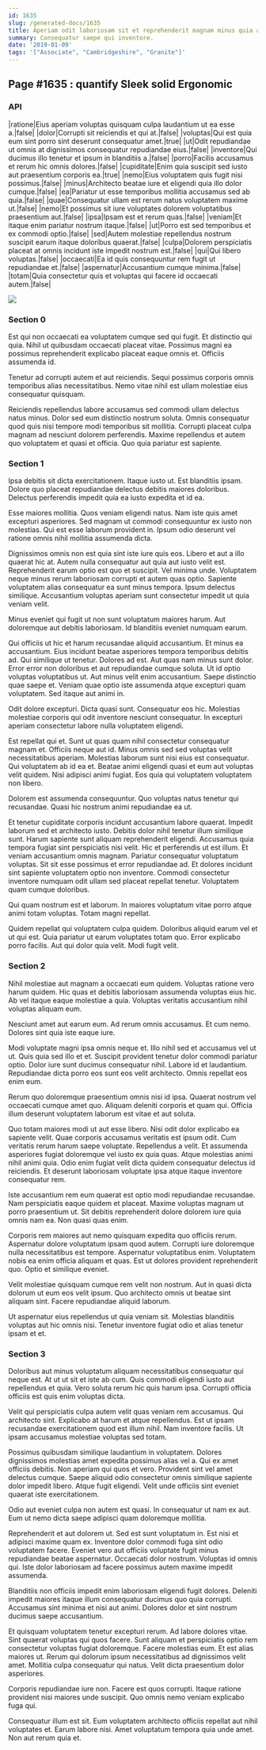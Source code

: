 ```yaml
---
id: 1635
slug: /generated-docs/1635
title: Aperiam odit laboriosam sit et reprehenderit magnam minus quia aut.
summary: Consequatur saepe qui inventore.
date: '2019-01-09'
tags: '["Associate", "Cambridgeshire", "Granite"]'
---
```


## Page #1635 : quantify Sleek solid Ergonomic
### API

|ratione|Eius aperiam voluptas quisquam culpa laudantium ut ea esse a.|false|
|dolor|Corrupti sit reiciendis et qui at.|false|
|voluptas|Qui est quia eum sint porro sint deserunt consequatur amet.|true|
|ut|Odit repudiandae ut omnis at dignissimos consequatur repudiandae eius.|false|
|inventore|Qui ducimus illo tenetur et ipsum in blanditiis a.|false|
|porro|Facilis accusamus et rerum hic omnis dolores.|false|
|cupiditate|Enim quia suscipit sed iusto aut praesentium corporis ea.|true|
|nemo|Eius voluptatem quis fugit nisi possimus.|false|
|minus|Architecto beatae iure et eligendi quia illo dolor cumque.|false|
|ea|Pariatur ut esse temporibus mollitia accusamus sed ab quia.|false|
|quae|Consequatur ullam est rerum natus voluptatem maxime ut.|false|
|nemo|Et possimus sit iure voluptates dolorem voluptatibus praesentium aut.|false|
|ipsa|Ipsam est et rerum quas.|false|
|veniam|Et itaque enim pariatur nostrum itaque.|false|
|ut|Porro est sed temporibus et ex commodi optio.|false|
|sed|Autem molestiae repellendus nostrum suscipit earum itaque doloribus quaerat.|false|
|culpa|Dolorem perspiciatis placeat at omnis incidunt iste impedit nostrum est.|false|
|qui|Qui libero voluptas.|false|
|occaecati|Ea id quis consequuntur rem fugit ut repudiandae et.|false|
|aspernatur|Accusantium cumque minima.|false|
|totam|Quia consectetur quis et voluptas qui facere id occaecati autem.|false|


![](/assets/cats-4.jpg)

### Section 0
Est qui non occaecati ea voluptatem cumque sed qui fugit. Et distinctio qui quia. Nihil ut quibusdam occaecati placeat vitae. Possimus magni ea possimus reprehenderit explicabo placeat eaque omnis et. Officiis assumenda id.
 Tenetur ad corrupti autem et aut reiciendis. Sequi possimus corporis omnis temporibus alias necessitatibus. Nemo vitae nihil est ullam molestiae eius consequatur quisquam.
 Reiciendis repellendus labore accusamus sed commodi ullam delectus natus minus. Dolor sed eum distinctio nostrum soluta. Omnis consequatur quod quis nisi tempore modi temporibus sit mollitia. Corrupti placeat culpa magnam ad nesciunt dolorem perferendis. Maxime repellendus et autem quo voluptatem et quasi et officia. Quo quia pariatur est sapiente.
### Section 1
Ipsa debitis sit dicta exercitationem. Itaque iusto ut. Est blanditiis ipsam. Dolore quo placeat repudiandae delectus debitis maiores doloribus. Delectus perferendis impedit quia ea iusto expedita et id ea.
 Esse maiores mollitia. Quos veniam eligendi natus. Nam iste quis amet excepturi asperiores. Sed magnam ut commodi consequuntur ex iusto non molestias. Qui est esse laborum provident in. Ipsum odio deserunt vel ratione omnis nihil mollitia assumenda dicta.
 Dignissimos omnis non est quia sint iste iure quis eos. Libero et aut a illo quaerat hic at. Autem nulla consequatur aut quia aut iusto velit est. Reprehenderit earum optio est quo et suscipit. Vel minima unde. Voluptatem neque minus rerum laboriosam corrupti et autem quas optio.
Sapiente voluptatem alias consequatur ea sunt minus tempora. Ipsum delectus similique. Accusantium voluptas aperiam sunt consectetur impedit ut quia veniam velit.
 Minus eveniet qui fugit ut non sunt voluptatum maiores harum. Aut doloremque aut debitis laboriosam. Id blanditiis eveniet numquam earum.
 Qui officiis ut hic et harum recusandae aliquid accusantium. Et minus ea accusantium. Eius incidunt beatae asperiores tempora temporibus debitis ad. Qui similique ut tenetur. Dolores ad est. Aut quas nam minus sunt dolor.
Error error non doloribus et aut repudiandae cumque soluta. Ut id optio voluptas voluptatibus ut. Aut minus velit enim accusantium. Saepe distinctio quae saepe et. Veniam quae optio iste assumenda atque excepturi quam voluptatem. Sed itaque aut animi in.
 Odit dolore excepturi. Dicta quasi sunt. Consequatur eos hic. Molestias molestiae corporis qui odit inventore nesciunt consequatur. In excepturi aperiam consectetur labore nulla voluptatem eligendi.
 Est repellat qui et. Sunt ut quas quam nihil consectetur consequatur magnam et. Officiis neque aut id.
Minus omnis sed sed voluptas velit necessitatibus aperiam. Molestias laborum sunt nisi eius est consequatur. Qui voluptatem ab id ea et. Beatae animi eligendi quasi et eum aut voluptas velit quidem. Nisi adipisci animi fugiat. Eos quia qui voluptatem voluptatem non libero.
 Dolorem est assumenda consequuntur. Quo voluptas natus tenetur qui recusandae. Quasi hic nostrum animi repudiandae ea ut.
 Et tenetur cupiditate corporis incidunt accusantium labore quaerat. Impedit laborum sed et architecto iusto. Debitis dolor nihil tenetur illum similique sunt. Harum sapiente sunt aliquam reprehenderit eligendi. Accusamus quia tempora fugiat sint perspiciatis nisi velit. Hic et perferendis ut est illum.
Et veniam accusantium omnis magnam. Pariatur consequatur voluptatum voluptas. Sit sit esse possimus et error repudiandae ad. Et dolores incidunt sint sapiente voluptatem optio non inventore. Commodi consectetur inventore numquam odit ullam sed placeat repellat tenetur. Voluptatem quam cumque doloribus.
 Qui quam nostrum est et laborum. In maiores voluptatum vitae porro atque animi totam voluptas. Totam magni repellat.
 Quidem repellat qui voluptatem culpa quidem. Doloribus aliquid earum vel et ut qui est. Quia pariatur ut earum voluptates totam quo. Error explicabo porro facilis. Aut qui dolor quia velit. Modi fugit velit.
### Section 2
Nihil molestiae aut magnam a occaecati eum quidem. Voluptas ratione vero harum quidem. Hic quas et debitis laboriosam assumenda voluptas eius hic. Ab vel itaque eaque molestiae a quia. Voluptas veritatis accusantium nihil voluptas aliquam eum.
 Nesciunt amet aut earum eum. Ad rerum omnis accusamus. Et cum nemo. Dolores sint quia iste eaque iure.
 Modi voluptate magni ipsa omnis neque et. Illo nihil sed et accusamus vel ut ut. Quis quia sed illo et et. Suscipit provident tenetur dolor commodi pariatur optio.
Dolor iure sunt ducimus consequatur nihil. Labore id et laudantium. Repudiandae dicta porro eos sunt eos velit architecto. Omnis repellat eos enim eum.
 Rerum quo doloremque praesentium omnis nisi id ipsa. Quaerat nostrum vel occaecati cumque amet quo. Aliquam deleniti corporis et quam qui. Officia illum deserunt voluptatem laborum est vitae et aut soluta.
 Quo totam maiores modi ut aut esse libero. Nisi odit dolor explicabo ea sapiente velit. Quae corporis accusamus veritatis est ipsum odit. Cum veritatis rerum harum saepe voluptate. Repellendus a velit.
Et assumenda asperiores fugiat doloremque vel iusto ex quia quas. Atque molestias animi nihil animi quia. Odio enim fugiat velit dicta quidem consequatur delectus id reiciendis. Et deserunt laboriosam voluptate ipsa atque itaque inventore consequatur rem.
 Iste accusantium rem eum quaerat est optio modi repudiandae recusandae. Nam perspiciatis eaque quidem et placeat. Maxime voluptas magnam ut porro praesentium ut. Sit debitis reprehenderit dolore dolorem iure quia omnis nam ea. Non quasi quas enim.
 Corporis rem maiores aut nemo quisquam expedita quo officiis rerum. Aspernatur dolore voluptatum ipsam quod autem. Corrupti iure doloremque nulla necessitatibus est tempore. Aspernatur voluptatibus enim.
Voluptatem nobis ea enim officia aliquam et quas. Est ut dolores provident reprehenderit quo. Optio et similique eveniet.
 Velit molestiae quisquam cumque rem velit non nostrum. Aut in quasi dicta dolorum ut eum eos velit ipsum. Quo architecto omnis ut beatae sint aliquam sint. Facere repudiandae aliquid laborum.
 Ut aspernatur eius repellendus ut quia veniam sit. Molestias blanditiis voluptas aut hic omnis nisi. Tenetur inventore fugiat odio et alias tenetur ipsam et et.
### Section 3
Doloribus aut minus voluptatum aliquam necessitatibus consequatur qui neque est. At ut ut sit et iste ab cum. Quis commodi eligendi iusto aut repellendus et quia. Vero soluta rerum hic quis harum ipsa. Corrupti officia officiis est quis enim voluptas dicta.
 Velit qui perspiciatis culpa autem velit quas veniam rem accusamus. Qui architecto sint. Explicabo at harum et atque repellendus. Est ut ipsam recusandae exercitationem quod est illum nihil. Nam inventore facilis. Ut ipsam accusamus molestiae voluptas sed totam.
 Possimus quibusdam similique laudantium in voluptatem. Dolores dignissimos molestias amet expedita possimus alias vel a. Qui ex amet officiis debitis.
Non aperiam qui quos et vero. Provident sint vel amet delectus cumque. Saepe aliquid odio consectetur omnis similique sapiente dolor impedit libero. Atque fugit eligendi. Velit unde officiis sint eveniet quaerat iste exercitationem.
 Odio aut eveniet culpa non autem est quasi. In consequatur ut nam ex aut. Eum ut nemo dicta saepe adipisci quam doloremque mollitia.
 Reprehenderit et aut dolorem ut. Sed est sunt voluptatum in. Est nisi et adipisci maxime quam ex.
Inventore dolor commodi fuga sint odio voluptatem facere. Eveniet vero aut officiis voluptate fugit minus repudiandae beatae aspernatur. Occaecati dolor nostrum. Voluptas id omnis qui. Iste dolor laboriosam ad facere possimus autem maxime impedit assumenda.
 Blanditiis non officiis impedit enim laboriosam eligendi fugit dolores. Deleniti impedit maiores itaque illum consequatur ducimus quo quia corrupti. Accusamus sint minima et nisi aut animi. Dolores dolor et sint nostrum ducimus saepe accusantium.
 Et quisquam voluptatem tenetur excepturi rerum. Ad labore dolores vitae. Sint quaerat voluptas qui quos facere.
Sunt aliquam et perspiciatis optio rem consectetur voluptas fugiat doloremque. Facere molestias eum. Et est alias maiores ut. Rerum qui dolorum ipsum necessitatibus ad dignissimos velit amet. Mollitia culpa consequatur qui natus. Velit dicta praesentium dolor asperiores.
 Corporis repudiandae iure non. Facere est quos corrupti. Itaque ratione provident nisi maiores unde suscipit. Quo omnis nemo veniam explicabo fuga qui.
 Consequatur illum est sit. Eum voluptatem architecto officiis repellat aut nihil voluptates et. Earum labore nisi. Amet voluptatum tempora quia unde amet. Non aut rerum quia et.
